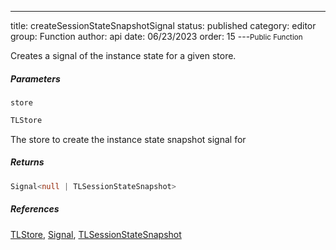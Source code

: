 ---
title: createSessionStateSnapshotSignal
status: published
category: editor
group: Function
author: api
date: 06/23/2023
order: 15
---<Small>Public Function</Small>

Creates a signal of the instance state for a given store.


##### Parameters


<ParametersTable>

<ParametersTableRow>
<ParametersTableName>

`store`

</ParametersTableName>
<ParametersTableDescription>

```ts
TLStore
```

The store to create the instance state snapshot signal for




</ParametersTableDescription>
</ParametersTableRow>
</ParametersTable>

##### Returns


```ts
Signal<null | TLSessionStateSnapshot>
```




##### References

[TLStore](/gen/tlschema/TLStore-type), [Signal](/gen/state/Signal-interface), [TLSessionStateSnapshot](/gen/editor/TLSessionStateSnapshot-interface)

